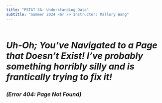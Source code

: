 ```yaml
---
title: "PSTAT 5A: Understanding Data"
subtitle: "Summer 2024 <br /> Instructor: Mallory Wang"
---
```


\

<p style = "font-size:200%"><b><i>Uh-Oh; You've Navigated to a Page that Doesn't Exist! I've probably something horribly silly and is frantically trying to fix it!</i></b></p>

<p style = "font-size:125%"><b><i>(Error 404: Page Not Found)</i></b></p>